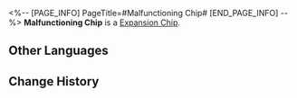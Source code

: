 <%-- [PAGE_INFO]
PageTitle=#Malfunctioning Chip#
[END_PAGE_INFO] --%>
{{Item Infobox
|id          = 250201
|image       = Item Malfunctioning Chip.png
|type        = Expansion Chip
|invCategory = 
|rarity      = 3
|effect      = 
|description = Attacking a debuffed enemy deals Additional DMG to them.
}}
{{Description|A game item in Aetherium Wars. Aether Spirits will gain a special enhanced ability after equipping it.}}
'''Malfunctioning Chip''' is a [[Expansion Chip]].

==Other Languages==
{{Other Languages
|en   = Malfunctioning Chip
|zhs  = 故障破损芯片
|zht  = 故障破損晶片
|ja   = チップ「破損拡大」
|ko   = 고장 파손 칩
|es   = Chip averiado
|fr   = Puce de dysfonctionnement
|ru   = Неисправный чип
|th   = ชิปขัดข้อง
|vi   = Chip Giải Quyết Sự Cố
|de   = Nicht funktionierender Chip
|id   = Malfunctioning Chip
|pt   = Chip Defeituoso
}}

==Change History==
{{Change History|1.4}}